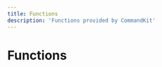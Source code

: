 ```yaml
---
title: Functions
description: 'Functions provided by CommandKit'
---
```


# Functions

<Cards><Card title="ActionRow" description="The action row component." href="/docs/functions/ActionRow" />

<Card
  title="afterCommand"
  description="Runs the given function after the current command has finished executing."
  href="/docs/functions/afterCommand"
/>

<Card
  title="bootstrapCommandkitCLI"
  description="Creates a command line interface for CommandKit."
  href="/docs/functions/bootstrapCommandkitCLI"
/>

<Card
  title="Button"
  description="The button component."
  href="/docs/functions/Button"
/>

<Card
  title="cache"
  description="Wraps an async function with caching capability"
  href="/docs/functions/cache"
/>

<Card
  title="cacheLife"
  description="Sets the TTL for the current cache operation"
  href="/docs/functions/cacheLife"
/>

<Card
  title="cacheTag"
  description="Sets a custom identifier for the current cache operation"
  href="/docs/functions/cacheTag"
/>

<Card
  title="cancelAfterCommand"
  description="Cancels a deferred function registered with `afterCommand`."
  href="/docs/functions/cancelAfterCommand"
/>

<Card
  title="createElement"
  description="No description available."
  href="/docs/functions/createElement"
/>

<Card
  title="createLogger"
  description="No description available."
  href="/docs/functions/createLogger"
/>

<Card
  title="defineConfig"
  description="No description available."
  href="/docs/functions/defineConfig"
/>

<Card
  title="dmOnly"
  description="Ensures the command is only available in DMs."
  href="/docs/functions/dmOnly"
/>

<Card
  title="exitContext"
  description="No description available."
  href="/docs/functions/exitContext"
/>

<Card
  title="exitMiddleware"
  description="Cancel upcoming middleware execution.
If this is called inside pre-stage middleware, the next run will be the actual command, skipping all other pre-stage middlewares.
If this is called inside a command itself, it will skip all post-stage middlewares.
If this is called inside post-stage middleware, it will skip all other post-stage middlewares."
  href="/docs/functions/exitMiddleware"
/>

<Card
  title="Fragment"
  description="No description available."
  href="/docs/functions/Fragment"
/>

<Card
  title="getConfig"
  description="No description available."
  href="/docs/functions/getConfig"
/>

<Card
  title="getContext"
  description="Get the current commandkit context."
  href="/docs/functions/getContext"
/>

<Card
  title="getElement"
  description="No description available."
  href="/docs/functions/getElement"
/>

<Card
  title="guildOnly"
  description="Ensures the command is only available in guilds."
  href="/docs/functions/guildOnly"
/>

<Card
  title="invalidate"
  description="Removes a cached value by its tag"
  href="/docs/functions/invalidate"
/>

<Card
  title="isCachedFunction"
  description="Checks if a function is wrapped with cache functionality"
  href="/docs/functions/isCachedFunction"
/>

<Card
  title="isCommandKitElement"
  description="No description available."
  href="/docs/functions/isCommandKitElement"
/>

<Card
  title="makeContextAwareFunction"
  description="Returns a context-aware version of the given function."
  href="/docs/functions/makeContextAwareFunction"
/>

<Card
  title="Modal"
  description="The modal component."
  href="/docs/functions/Modal"
/>

<Card
  title="ParagraphInput"
  description="The paragraph text input component."
  href="/docs/functions/ParagraphInput"
/>

<Card
  title="redirect"
  description="Stops current command assuming it has been redirected to another command."
  href="/docs/functions/redirect"
/>

<Card
  title="rethrow"
  description="Rethrow the error if it is a CommandKit error."
  href="/docs/functions/rethrow"
/>

<Card
  title="revalidate"
  description="Forces a refresh of cached data by its tag (on-demand revalidation)"
  href="/docs/functions/revalidate"
/>

<Card
  title="ShortInput"
  description="The short text input component."
  href="/docs/functions/ShortInput"
/>

<Card
  title="TextInput"
  description="The text input component."
  href="/docs/functions/TextInput"
/>

<Card title="useEnvironment" description="Use current commandkit context. Throws an error if no context is found." href="/docs/functions/useEnvironment" /></Cards>
